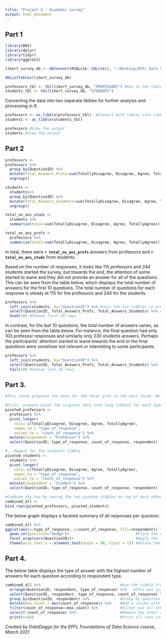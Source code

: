 ```yaml
---
title: "Project 2 - Academic survey"
output: html_document
---
```

## Part 1
```r
library(DBI) 
library(dplyr)
library(tidyr)
library(ggplot2)

likert_survey_db <- dbConnect(RSQLite::SQLite(), "~/Desktop/EPFL Data Science Course/DoggoThings/likert_survey.db") 

dbListTables(likert_survey_db)

professors_tbl <- tbl(likert_survey_db, "PROFESSORS") #Run in the tables.
students_tbl <- tbl(likert_survey_db, "STUDENTS") 
```

Converting the data into two separate tibbles for further analysis and processing in R. 
```r
professors <- as_tibble(professors_tbl)  #Convert both tables into tibbles (alternative to use the collect() function.)
students <- as_tibble(students_tbl)

professors #View the output
students #View the output
```

## Part 2

```r

professors <-
professors %>% 
  group_by(QuestionID) %>% 
  mutate(Total_Answers_Profs=sum(TotallyDisagree, Disagree, Agree, TotallyAgree)) %>% 
  ungroup()

students <-
  students%>% 
  group_by(QuestionID) %>% 
  mutate(Total_Answers_Students=sum(TotallyDisagree, Disagree, Agree, TotallyAgree)) %>% 
  ungroup()

total_no_ans_studs <-
  students %>% 
  summarise(total=sum(TotallyDisagree, Disagree, Agree, TotallyAgree))

total_no_ans_profs <-
  professors %>% 
  summarise(total=sum(TotallyDisagree, Disagree, Agree, TotallyAgree))
```
In total, there were **`r total_no_ans_profs`** answers from professors and **`r total_no_ans_studs`** from students.

Based on the number of responses, it looks like 115 professors and 244 students started the survey, but towards the end, the attention of some started to wane and they did not provide an answer for all of the questions. This can be seen from the table below, which displays the total number of answers for the first 10 questions. The total number of questions for each response is steady at 115 for the professors and 244 for the students.

```r

professors %>% 
  left_join(students, by="QuestionID") %>% #Join the two tibbles in order to display just one table.
  select(QuestionID, Total_Answers_Profs, Total_Answers_Students) %>% #Select just the three relevant columns.
  head(10) #Choose first 10 rows.
```

In contrast, for the last 10 questions, the total number of answers varies, as can be seen from the table below. For instance, the final question had only 103 professor responses and similarly only 230 students answers. Perhaps the participants' attention started to wane towards the end or the final questions were somehow not relevant or interesting to some participants.

```r
professors %>% 
  left_join(students, by="QuestionID") %>% 
  select(QuestionID, Total_Answers_Profs, Total_Answers_Students) %>% 
  tail(10) #Choose last 10 rows.
```

## Part 3. 
```r
#This chunk prepares the data for the facet plot in the next chunk. No output from this chunk is displayed in the final report.

#First, prepare pivot the original data into long tibbles for each type of respondent, starting with the professors tibble.
pivoted_professors <-
  professors %>% 
  pivot_longer(                                                        #Pivot the table into long format
    cols= c(TotallyDisagree, Disagree, Agree, TotallyAgree),
    names_to = "type_of_response", 
    values_to = "count_of_response") %>% 
  mutate(respondent = "Professor") %>%                                 #Add a column to identify the respondent
  select(QuestionID, type_of_response, count_of_response, respondent)  #Choose only the relevant columns

#...Repeat for the students tibble.
pivoted_students <-
  students %>% 
  pivot_longer(
    cols= c(TotallyDisagree, Disagree, Agree, TotallyAgree),
    names_to = "type_of_response", 
    values_to = "count_of_response") %>% 
  mutate(respondent = "Student") %>% 
  select(QuestionID, type_of_response, count_of_response, respondent)

#Combine the two by saving the two pivoted tibbles on top of each other, so that we're left with just one tibble which is then used for the facet plot.
combined_all <-
bind_rows(pivoted_professors, pivoted_students) 
```

The below graph displays a faceted summary of all responses per question. 
```r
combined_all %>% 
ggplot(aes(x=type_of_response, y=count_of_response, fill=respondent)) +
  geom_col(position="dodge")+                              #Place the columns next to each other rather than stacking on top of each other
  facet_wrap(vars(QuestionID))+                            #Apply the faceting according to QuestionID
  theme(axis.text.x = element_text(angle = 90, hjust = 1)) #Rotate the x-axis labels from horizontal to vertical.
```

## Part 4. 

The below table displays the type of answer with the highest number of answers for each question according to respondent type.
```r

combined_all %>%                                    #Use the tibble from the previous part as a starting point.
  arrange(QuestionID, respondent, type_of_response) %>%   #This was just to simplify viewing the data
  select(QuestionID, respondent, type_of_response, count_of_response) %>%   #Select only the columns that are needed for this part.
  group_by(QuestionID, respondent) %>%              #Group by question ID and respondent type to find max value as per each dimension. 
  mutate(max_count = max(count_of_response)) %>%    #Add a column with max count of responses (not using summarise in order to retain the column with the types of responses)
  filter(count_of_response==max_count) %>%          #Filter out all other rows except the ones that match the highest count.
  select(-count_of_response) %>%                    #Remove the other response count column from the view as the remaining values in it are now just a duplicate of the max_count one.
  print(n=64)                                       #Print all rows into the final output (rather than just initial 10 where there is no difference in the responses)
```

*Created by DataDoggo for the EPFL Foundations of Data Science course, March 2021*
